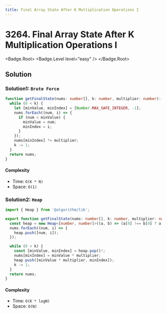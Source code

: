 ```yaml
---
title: Final Array State After K Multiplication Operations I
---
```


# 3264. Final Array State After K Multiplication Operations I

<Badge.Root>
  <Badge.Level level="easy" />
</Badge.Root>

## Solution

### Solution1: `Brute Force`

```typescript filename="solution.ts" copy
function getFinalState(nums: number[], k: number, multiplier: number): number[] {
  while (0 < k) {
    let [minValue, minIndex] = [Number.MAX_SAFE_INTEGER, -1];
    nums.forEach((num, i) => {
      if (num < minValue) {
        minValue = num;
        minIndex = i;
      }
    });
    nums[minIndex] *= multiplier;
    k -= 1;
  }
  return nums;
}
```

#### Complexity

- Time: `O(K * N)`
- Space: `O(1)`

### Solution2: `Heap`

```typescript filename="solution.ts" copy
import { Heap } from '@algorithm/lib';

export function getFinalState(nums: number[], k: number, multiplier: number): number[] {
  const heap = new Heap<[number, number]>((a, b) => (a[0] !== b[0] ? a[0] - b[0] : a[1] - b[1]));
  nums.forEach((num, i) => {
    heap.push([num, i]);
  });

  while (0 < k) {
    const [minValue, minIndex] = heap.pop()!;
    nums[minIndex] = minValue * multiplier;
    heap.push([minValue * multiplier, minIndex]);
    k -= 1;
  }
  return nums;
}
```

#### Complexity

- Time: `O(K * logN)`
- Space: `O(N)`

<ProblemLink
  codingSite="leetcode"
  href="https://leetcode.com/problems/final-array-state-after-k-multiplication-operations-i/"
  title="Final Array State After K Multiplication Operations I"
/>
